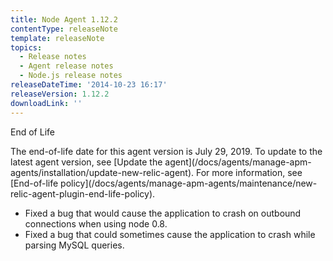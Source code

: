 ```yaml
---
title: Node Agent 1.12.2
contentType: releaseNote
template: releaseNote
topics:
  - Release notes
  - Agent release notes
  - Node.js release notes
releaseDateTime: '2014-10-23 16:17'
releaseVersion: 1.12.2
downloadLink: ''
---
```


End of Life

<Callout variant="important">
  The end-of-life date for this agent version is July 29, 2019. To update to the latest agent version, see [Update the agent](/docs/agents/manage-apm-agents/installation/update-new-relic-agent). For more information, see [End-of-life policy](/docs/agents/manage-apm-agents/maintenance/new-relic-agent-plugin-end-life-policy).
</Callout>

* Fixed a bug that would cause the application to crash on outbound connections when using node 0.8.
* Fixed a bug that could sometimes cause the application to crash while parsing MySQL queries.
